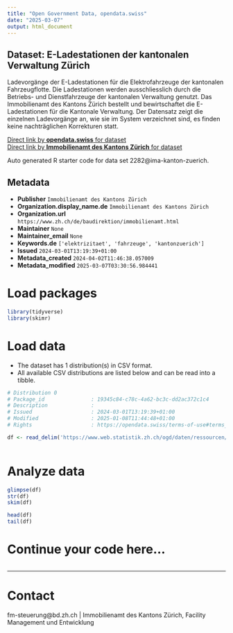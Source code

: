 ```yaml
---
title: "Open Government Data, opendata.swiss"
date: "2025-03-07"
output: html_document
---
```


## Dataset: E-Ladestationen der kantonalen Verwaltung Zürich

Ladevorgänge der E-Ladestationen für die Elektrofahrzeuge der kantonalen Fahrzeugflotte. Die Ladestationen werden ausschliesslich durch die Betriebs- und Dienstfahrzeuge der kantonalen Verwaltung genutzt. Das Immobilienamt des Kantons Zürich bestellt und bewirtschaftet die E-Ladestationen für die Kantonale Verwaltung. Der Datensatz zeigt die einzelnen Ladevorgänge an, wie sie im System verzeichnet sind, es finden keine nachträglichen Korrekturen statt.

[Direct link by **opendata.swiss** for dataset](https://opendata.swiss/de/dataset/e-ladestationen-der-kantonalen-verwaltung-zurich)<br>
[Direct link by **Immobilienamt des Kantons Zürich** for dataset]()

Auto generated R starter code for data set 2282@ima-kanton-zuerich.

## Metadata

- **Publisher** `Immobilienamt des Kantons Zürich`
- **Organization.display_name.de** `Immobilienamt des Kantons Zürich`
- **Organization.url** `https://www.zh.ch/de/baudirektion/immobilienamt.html`
- **Maintainer** `None`
- **Maintainer_email** `None`
- **Keywords.de** `['elektrizitaet', 'fahrzeuge', 'kantonzuerich']`
- **Issued** `2024-03-01T13:19:39+01:00`
- **Metadata_created** `2024-04-02T11:46:38.057009`
- **Metadata_modified** `2025-03-07T03:30:56.984441`


# Load packages

```r

library(tidyverse)
library(skimr)

```

# Load data

-   The dataset has 1 distribution(s) in CSV format.
-   All available CSV distributions are listed below and can be read into a tibble.

```r

# Distribution 0
# Package_id               : 19345c84-c78c-4a62-bc3c-dd2ac372c1c4
# Description              : 
# Issued                   : 2024-03-01T13:19:39+01:00
# Modified                 : 2025-01-08T11:44:48+01:00
# Rights                   : https://opendata.swiss/terms-of-use#terms_open

df <- read_delim('https://www.web.statistik.zh.ch/ogd/daten/ressourcen/KTZH_00002282_00004563.csv')



```

# Analyze data

```r

glimpse(df)
str(df)
skim(df)

head(df)
tail(df)

```

# Continue your code here...

```r

```

------------------------------------------------------------------------

# Contact

fm-steuerung@bd.zh.ch | Immobilienamt des Kantons Zürich, Facility Management und Entwicklung
